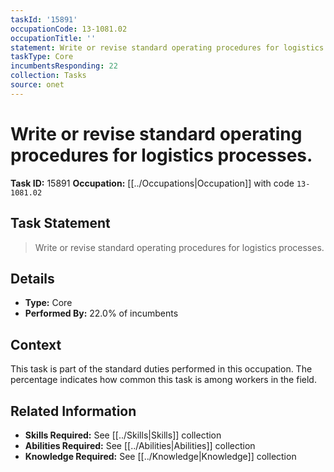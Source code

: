 ```yaml
---
taskId: '15891'
occupationCode: 13-1081.02
occupationTitle: ''
statement: Write or revise standard operating procedures for logistics processes.
taskType: Core
incumbentsResponding: 22
collection: Tasks
source: onet
---
```

# Write or revise standard operating procedures for logistics processes.

**Task ID:** 15891
**Occupation:** [[../Occupations|Occupation]] with code `13-1081.02`

## Task Statement

> Write or revise standard operating procedures for logistics processes.

## Details

- **Type:** Core
- **Performed By:** 22.0% of incumbents

## Context

This task is part of the standard duties performed in this occupation. The percentage indicates how common this task is among workers in the field.

## Related Information

- **Skills Required:** See [[../Skills|Skills]] collection
- **Abilities Required:** See [[../Abilities|Abilities]] collection
- **Knowledge Required:** See [[../Knowledge|Knowledge]] collection
